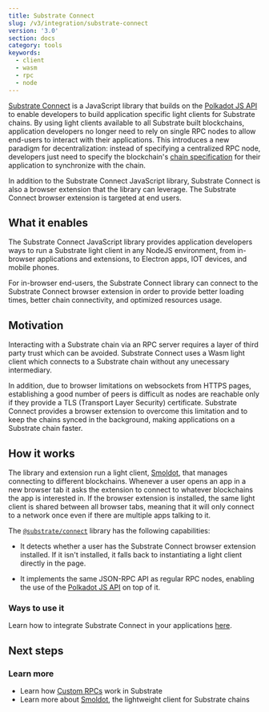 ```yaml
---
title: Substrate Connect
slug: /v3/integration/substrate-connect
version: '3.0'
section: docs
category: tools
keywords:
  - client
  - wasm
  - rpc
  - node
---
```


[Substrate Connect](https://paritytech.github.io/substrate-connect/) is
a JavaScript library that builds on the [Polkadot JS
API](/v3/integration/polkadot-js#polkadot-js-api) to enable developers to build application
specific light clients for Substrate chains. By using light clients available to all
Substrate built blockchains, application developers no longer need to rely on single RPC
nodes to allow end-users to interact with their applications. This introduces
a new paradigm for decentralization: instead of specifying a centralized RPC node, developers
just need to specify the blockchain's [chain specification](/v3/runtime/chain-specs) for
their application to synchronize with the chain.

In addition to the Substrate Connect JavaScript library, Substrate Connect is also a browser extension that the library can leverage. 
The Substrate Connect browser extension is targeted at end users.

## What it enables

The Substrate Connect JavaScript library provides application developers ways to run a Substrate light client in any NodeJS environment, from in-browser applications and extensions, to Electron apps, IOT devices, and mobile phones.

For in-browser end-users, the Substrate Connect library can connect to the Substrate Connect browser extension in order to provide better loading times, better chain connectivity, and optimized resources usage.

## Motivation

Interacting with a Substrate chain via an RPC server requires a layer of third party trust which
can be avoided. Substrate Connect uses a Wasm light client which connects to a Substrate chain
without any unecessary intermediary.

In addition, due to browser limitations on websockets from HTTPS pages, establishing a good number of peers
is difficult as nodes are reachable only if they provide a TLS (Transport Layer Security) certificate.
Substrate Connect provides a browser extension to overcome this limitation and to keep the chains synced in
the background, making applications on a Substrate chain faster.

## How it works

The library and extension run a light client, [Smoldot](https://github.com/paritytech/smoldot), that manages connecting to different blockchains. 
Whenever a user opens an app in a new browser tab it asks the extension to connect to whatever blockchains the app is interested in.
If the browser extension is installed, the same light client is shared between all browser tabs, meaning that it will only connect to a network once even if there are multiple apps talking to it.

The [`@substrate/connect`](https://www.npmjs.com/package/@substrate/connect) library has the following
capabilities:

- It detects whether a user has the Substrate Connect browser extension installed. If it
  isn't installed, it falls back to instantiating a light client directly in the page.

- It implements the same JSON-RPC API as regular RPC nodes, enabling the use of the [Polkadot JS API](/v3/integration/polkadot-js#polkadot-js-api) on top of it.

### Ways to use it

Learn how to integrate Substrate Connect in your applications [here](https://paritytech.github.io/substrate-connect/).

## Next steps

### Learn more

- Learn how [Custom RPCs](/v3/runtime/custom-rpcs) work in Substrate
- Learn more about [Smoldot](https://github.com/paritytech/smoldot), the lightweight client for Substrate chains
